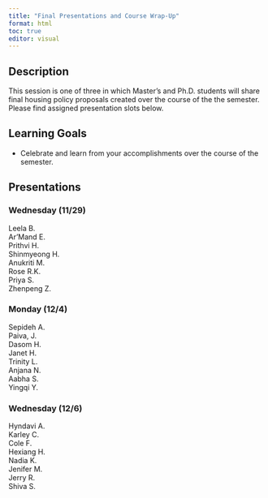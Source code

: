 ```yaml
---
title: "Final Presentations and Course Wrap-Up"
format: html
toc: true
editor: visual
---
```


## Description

This session is one of three in which Master's and Ph.D. students will share final housing policy proposals created over the course of the the semester. Please find assigned presentation slots below.

## Learning Goals

-   Celebrate and learn from your accomplishments over the course of the semester.

## Presentations

### Wednesday (11/29)

Leela B.<br>
Ar'Mand E.<br>
Prithvi H.<br>
Shinmyeong H.<br>
Anukriti M.<br>
Rose R.K.<br>
Priya S.<br>
Zhenpeng Z.<br>

### Monday (12/4)

Sepideh A.<br>
Paiva, J.<br>
Dasom H.<br>
Janet H.<br>
Trinity L.<br>
Anjana N.<br>
Aabha S.<br>
Yingqi Y.<br>

### Wednesday (12/6)

Hyndavi A.<br>
Karley C.<br>
Cole F.<br>
Hexiang H.<br>
Nadia K.<br>
Jenifer M.<br>
Jerry R.<br>
Shiva S.
